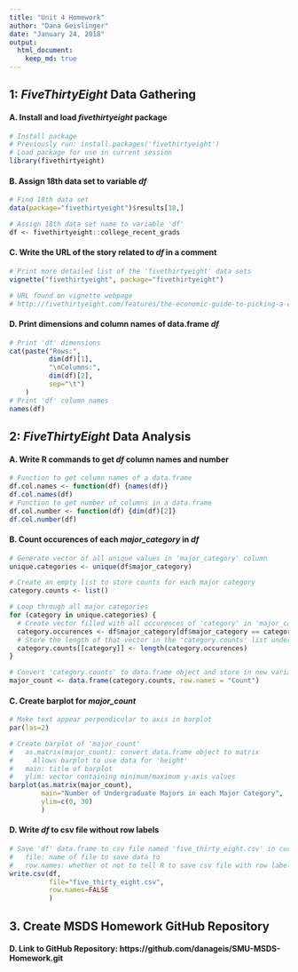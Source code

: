 ```yaml
---
title: "Unit 4 Homework"
author: "Dana Geislinger"
date: "January 24, 2018"
output:
  html_document:
    keep_md: true
---
```

## 1: *FiveThirtyEight* Data Gathering
#### A. Install and load *fivethirtyeight* package
```r
# Install package
# Previously run: install.packages('fivethirtyeight')
# Load package for use in current session
library(fivethirtyeight)
```

#### B. Assign 18th data set to variable *df*
```r
# Find 18th data set
data(package="fivethirtyeight")$results[18,]

# Assign 18th data set name to variable 'df'
df <- fivethirtyeight::college_recent_grads
```

#### C. Write the URL of the story related to *df* in a comment
```r
# Print more detailed list of the 'fivethirtyeight' data sets
vignette("fivethirtyeight", package="fivethirtyeight")

# URL found on vignette webpage
# http://fivethirtyeight.com/features/the-economic-guide-to-picking-a-college-major/
```

#### D. Print dimensions and column names of data.frame *df*
```r
# Print 'df' dimensions
cat(paste("Rows:",
          dim(df)[1],
          "\nColumns:",
          dim(df)[2],
          sep="\t")
    )
# Print 'df' column names
names(df)
```

## 2: *FiveThirtyEight* Data Analysis
#### A. Write R commands to get *df* column names and number
```r
# Function to get column names of a data.frame
df.col.names <- function(df) {names(df)}
df.col.names(df)
# Function to get number of columns in a data.frame
df.col.number <- function(df) {dim(df)[2]}
df.col.number(df)
```

#### B. Count occurences of each *major_category* in *df*
```r
# Generate vector of all unique values in 'major_category' column
unique.categories <- unique(df$major_category)

# Create an empty list to store counts for each major category
category.counts <- list()

# Loop through all major categories
for (category in unique.categories) {
  # Create vector filled with all occurences of 'category' in 'major_category' column of 'df'
  category.occurences <- df$major_category[df$major_category == category]
  # Store the length of that vector in the 'category.counts' list under the correct category name
  category.counts[[category]] <- length(category.occurences)
}

# Convert 'category.counts' to data.frame object and store in new variable 'major_count'
major_count <- data.frame(category.counts, row.names = "Count")

```

#### C. Create barplot for *major_count*
```r
# Make text appear perpendicular to axis in barplot
par(las=2)

# Create barplot of 'major_count'
#   as.matrix(major_count): convert data.frame object to matrix
#     Allows barplot to use data for 'height'
#   main: title of barplot
#   ylim: vector containing minimum/maximum y-axis values
barplot(as.matrix(major_count),
        main="Number of Undergraduate Majors in each Major Category",
        ylim=c(0, 30)
        )
```

#### D. Write *df* to csv file without row labels
```r
# Save 'df' data.frame to csv file named 'five_thirty_eight.csv' in current working directory
#   file: name of file to save data to
#   row.names: whether ot not to tell R to save csv file with row labels
write.csv(df,
          file="five_thirty_eight.csv",
          row.names=FALSE
          )
```

## 3. Create MSDS Homework GitHub Repository
#### D. Link to GitHub Repository: https://github.com/danageis/SMU-MSDS-Homework.git